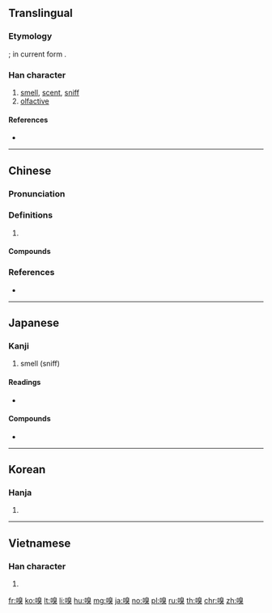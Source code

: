 {{also|口臭}}
==Translingual==

===Etymology===
{{Han simp|齅|f=鼻|t=口}}; in current form {{Han compound|口|臭}}.

===Han character===
{{Han char|rn=30|rad=口|as=10|sn=13|four=66034|canj=RHUK|ids=⿰口臭}}

# [[smell]], [[scent]], [[sniff]]
# [[olfactive]]

====References====
* {{Han ref|kx=0201.360|dkj=04048|dj=0424.270|hdz=10668.120|uh=55C5|ud=21957|bh=B6E5|bd=46821}}

----

==Chinese==
{{zh-forms}}

===Pronunciation===
{{zh-pron
|m=xiù
|c=cau3,hung3
|oc=y
|cat=
}}

===Definitions===
{{zh-hanzi}}

# {{rfdef|zh}}

====Compounds====
{{zh-der|嗅覺|嗅覺器}}

===References===
* {{R:yue:Hanzi}}

----

==Japanese==

===Kanji===
{{ja-kanji|grade=|rs=口10}}

# smell (sniff)

====Readings====
* {{ja-readings|on=[[きゅう]] (kyū)|kun=[[かぐ]] ([[嗅ぐ]], kagu)}}

====Compounds====
* {{m|ja|嗅覚|tr=きゅうかく, kyūkaku}}

----

==Korean==

===Hanja===
{{ko-hanja|hangeul=후|rv=hu|mr=hu}}

# {{defn|lang=ko|sort=口10}}

----

==Vietnamese==

===Han character===
{{vi-hantu|[[khứu]]|rs=口10}}

# {{defn|lang=vi|sort=口10}}

[[fr:嗅]]
[[ko:嗅]]
[[lt:嗅]]
[[li:嗅]]
[[hu:嗅]]
[[mg:嗅]]
[[ja:嗅]]
[[no:嗅]]
[[pl:嗅]]
[[ru:嗅]]
[[th:嗅]]
[[chr:嗅]]
[[zh:嗅]]